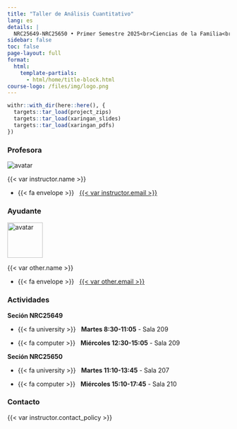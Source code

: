 ```yaml
---
title: "Taller de Análisis Cuantitativo"
lang: es
details: |
  NRC25649-NRC25650 • Primer Semestre 2025<br>Ciencias de la Familia<br>Facultad de Educación, Psicología y Familia<br>Universidad Finis Terrae
sidebar: false
toc: false
page-layout: full
format:
  html:
    template-partials:
      - html/home/title-block.html
course-logo: /files/img/logo.png
---
```


```r
withr::with_dir(here::here(), {
  targets::tar_load(project_zips)
  targets::tar_load(xaringan_slides)
  targets::tar_load(xaringan_pdfs)
})
```

::: {.home}

::: {.grid .course-details}

::: {.g-col-12 .g-col-sm-6 .g-col-md-4}
### Profesora

<div class="image-cropper">
  <img src="https://static.u-cursos.cl/r/usuario/af/af4bf2025223c7ec26f2b05853a831e8/datos_usuario/av_611aa760e705a.jpg" alt="avatar" class="profile-pic">
</div>

{{< var instructor.name >}}

- {{< fa envelope >}} &nbsp; <a href="mailto:{{< var instructor.email >}}">{{< var instructor.email >}}</a>

:::

::: {.g-col-12 .g-col-sm-6 .g-col-md-4}
### Ayudante

<div class="image-cropper">
  <img src="https://ucampus.uchile.cl/d/r/usuario/59/595eac1ba1e7c71fbbea076608baba9c/perfil/07435de0e419362c626faa92216dcbd8.jpg" alt="avatar" class="profile-pic" width="80" height="80" />
</div>

{{< var other.name >}}

- {{< fa envelope >}} &nbsp; <a href="mailto:{{< var other.email >}}">{{< var other.email >}}</a>

:::

::: {.g-col-12 .g-col-md-4 .contact-policy}
### Actividades

**Seción NRC25649**

- {{< fa university >}} &nbsp; **Martes 8:30-11:05** - Sala 209

- {{< fa computer >}} &nbsp; **Miércoles 12:30-15:05** - Sala 209

**Seción NRC25650**

- {{< fa university >}} &nbsp; **Martes 11:10-13:45** - Sala 207

- {{< fa computer >}} &nbsp; **Miércoles 15:10-17:45** - Sala 210

### Contacto

{{< var instructor.contact_policy >}}

:::

:::

:::

